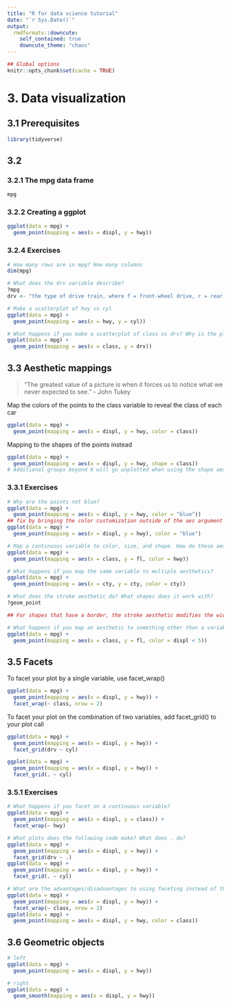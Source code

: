 ---
title: "R for data science tutorial"
date: "`r Sys.Date()`"
output:
  rmdformats::downcute:
    self_contained: true
    downcute_theme: "chaos"
---
```{r setup, include=FALSE}
## Global options
knitr::opts_chunk$set(cache = TRUE)
```

# 3. Data visualization
## 3.1 Prerequisites

```{r}
library(tidyverse)
```

## 3.2
### 3.2.1 The mpg data frame
```{r}
mpg
```

### 3.2.2 Creating a ggplot
```{r}
ggplot(data = mpg) +
  geom_point(mapping = aes(x = displ, y = hwy))
```
### 3.2.4 Exercises
```{r}
# How many rows are in mpg? How many columns
dim(mpg)
```
```{r eval = FALSE}
# What does the drv variable describe?
?mpg
drv <- "the type of drive train, where f = front-wheel drive, r = rear wheel drive, 4 = 4wd"
```
```{r}
# Make a scatterplot of hwy vs cyl
ggplot(data = mpg) +
  geom_point(mapping = aes(x = hwy, y = cyl))

# What happens if you make a scatterplot of class vs drv? Why is the plot not useful?
ggplot(data = mpg) +
  geom_point(mapping = aes(x = class, y = drv))

```

## 3.3 Aesthetic mappings
> "The greatest value of a picture is when it forces us to notice what we never expected to see." - John Tukey

Map the colors of the points to the class variable to reveal the class of each car
```{r}
ggplot(data = mpg) +
  geom_point(mapping = aes(x = displ, y = hwy, color = class))
```
Mapping to the shapes of the points instead
```{r}
ggplot(data = mpg) +
  geom_point(mapping = aes(x = displ, y = hwy, shape = class))
# Additional groups beyond 6 will go unplotted when using the shape aesthetic
```
### 3.3.1 Exercises
```{r}
# Why are the points not blue?
ggplot(data = mpg) + 
  geom_point(mapping = aes(x = displ, y = hwy, color = "blue"))
## fix by bringing the color customization outside of the aes argument
ggplot(data = mpg) + 
  geom_point(mapping = aes(x = displ, y = hwy), color = "blue")

# Map a continuous variable to color, size, and shape. How do these aesthetics behave differently for categorical vs continuous variables?
ggplot(data = mpg) +
  geom_point(mapping = aes(x = class, y = fl, color = hwy))

# What happens if you map the same variable to multiple aesthetics?
ggplot(data = mpg) +
  geom_point(mapping = aes(x = cty, y = cty, color = cty))
```
```{r eval = FALSE}
# What does the stroke aesthetic do? What shapes does it work with?
?geom_point
```
``` {r}
## For shapes that have a border, the stroke aesthetic modifies the width of the border

# What happens if you map an aesthetic to something other than a variable name?
ggplot(data = mpg) +
  geom_point(mapping = aes(x = class, y = fl, color = displ < 5))
```
## 3.5 Facets
To facet your plot by a single variable, use facet_wrap()
```{r}
ggplot(data = mpg) +
  geom_point(mapping = aes(x = displ, y = hwy)) +
  facet_wrap(~ class, nrow = 2)
```
To facet your plot on the combination of two variables, add facet_grid()
to your plot call
```{r}
ggplot(data = mpg) +
  geom_point(mapping = aes(x = displ, y = hwy)) +
  facet_grid(drv ~ cyl)
```

```{r}
ggplot(data = mpg) +
  geom_point(mapping = aes(x = displ, y = hwy)) +
  facet_grid(. ~ cyl)
```
### 3.5.1 Exercises
```{r}
# What happens if you facet on a continuous variable?
ggplot(data = mpg) +
  geom_point(mapping = aes(x = displ, y = class)) +
  facet_wrap(~ hwy)

# What plots does the following code make? What does . do?
ggplot(data = mpg) +
  geom_point(mapping = aes(x = displ, y = hwy)) +
  facet_grid(drv ~ .)
ggplot(data = mpg) +
  geom_point(mapping = aes(x = displ, y = hwy)) +
  facet_grid(. ~ cyl)

# What are the advantages/disadvantages to using faceting instead of the color aesthetic?
ggplot(data = mpg) +
  geom_point(mapping = aes(x = displ, y = hwy)) +
  facet_wrap(~ class, nrow = 2)
ggplot(data = mpg) +
  geom_point(mapping = aes(x = displ, y = hwy, color = class))
```
## 3.6 Geometric objects
```{r}
# left
ggplot(data = mpg) +
  geom_point(mapping = aes(x = displ, y = hwy))

# right
ggplot(data = mpg) +
  geom_smooth(mapping = aes(x = displ, y = hwy))
```

